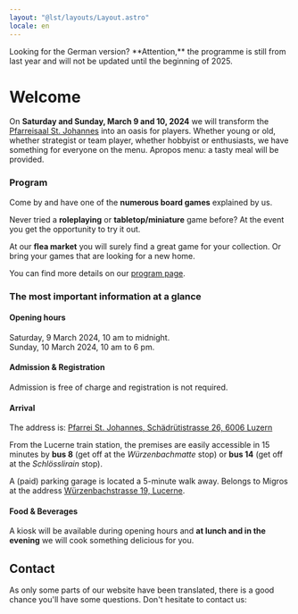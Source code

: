```yaml
---
layout: "@lst/layouts/Layout.astro"
locale: en
---
```



<Box type="success" link="/" linkLabel="go back to the German website">
  Looking for the German version?
</Box>

<Box type="special">
  **Attention,** the programme is still from last year and will not be updated until the beginning of 2025.
</Box>

# Welcome

On **Saturday and Sunday, March 9 and 10, 2024** we will transform the [Pfarreisaal St. Johannes](https://www.google.com/maps/place/Katholische+Pfarrei+St.+Johannes+Luzern+-+W%C3%BCrzenbach/@47.0557335,8.3467125,18z/data=!4m5!3m4!1s0x478ffbe4a1717e11:0x63ba1cf90c4e4c46!8m2!3d47.055803!4d8.3448403) into an oasis for players. Whether young or old, whether strategist or team player, whether hobbyist or enthusiasts, we have something for everyone on the menu. Apropos menu: a tasty meal will be provided.

### Program

Come by and have one of the **numerous board games** explained by us.

Never tried a **roleplaying** or **tabletop/miniature** game before? At the event you get the opportunity to try it out.

At our **flea market** you will surely find a great game for your collection. Or bring your games that are looking for a new home.

You can find more details on our [program page](/programm).

### The most important information at a glance

#### Opening hours

Saturday, 9 March 2024, 10 am to midnight.\
Sunday, 10 March 2024, 10 am to 6 pm.

#### Admission & Registration

Admission is free of charge and registration is not required.

#### Arrival

The address is: [Pfarrei St. Johannes, Schädrütistrasse 26, 6006 Luzern](https://www.google.com/maps/place/Katholische+Pfarrei+St.+Johannes+Luzern+-+W%C3%BCrzenbach/@47.0557335,8.3467125,18z/data=!4m5!3m4!1s0x478ffbe4a1717e11:0x63ba1cf90c4e4c46!8m2!3d47.055803!4d8.3448403)

From the Lucerne train station, the premises are easily accessible in 15 minutes by **bus 8** (get off at the _Würzenbachmatte_ stop) or **bus 14** (get off at the _Schlösslirain_ stop).

A (paid) parking garage is located a 5-minute walk away. Belongs to Migros at the address [Würzenbachstrasse 19, Lucerne](https://www.google.com/maps/place/Migros+Supermarkt/@47.0548083,8.3433408,18.5z/data=!4m5!3m4!1s0x478ffb4e3b438fcf:0x44bae0889972cca5!8m2!3d47.0550141!4d8.3437071).

#### Food & Beverages

A kiosk will be available during opening hours and **at lunch and in the evening** we will cook something delicious for you.

## Contact

As only some parts of our website have been translated, there is a good chance you'll have some questions. Don't hesitate to contact us:

<ContactForm category="spieltage" language="en" />
